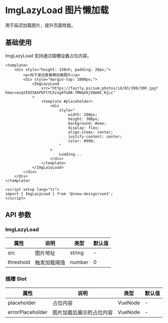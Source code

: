 # ImgLazyLoad 图片懒加载

用于延迟加载图片，提升页面性能。

## 基础使用

ImgLazyLoad 支持通过插槽设置占位内容。

```vue
<template>
    <div style="height: 150vh; padding: 20px;">
        <p>向下滚动查看懒加载图片</p>
        <div style="margin-top: 1000px;">
            <ImgLazyLoad
                src="https://fastly.picsum.photos/id/83/200/300.jpg?hmac=avqtE9ZSAkPbFtYCXzxg4TeAA-fMWqX6jUQeWI_HjLc"
            >
                <template #placeholder>
                    <div
                        style="
                            width: 200px;
                            height: 300px;
                            background: #eee;
                            display: flex;
                            align-items: center;
                            justify-content: center;
                            color: #999;
                        "
                    >
                        Loading...
                    </div>
                </template>
            </ImgLazyLoad>
        </div>
    </div>
</template>

<script setup lang="ts">
import { ImgLazyLoad } from '@snow-design/vue3';
</script>
```

## API 参数

### ImgLazyLoad

| 属性      | 说明         | 类型   | 默认值 |
| --------- | ------------ | ------ | ------ |
| src       | 图片地址     | string | -      |
| threshold | 触发加载阈值 | number | 0      |

### 插槽 Slot

| 属性             | 说明                     | 类型    | 默认值 |
| ---------------- | ------------------------ | ------- | ------ |
| placeholder      | 占位内容                 | VueNode | -      |
| errorPlaceholder | 图片加载后展示的占位内容 | VueNode | -      |
